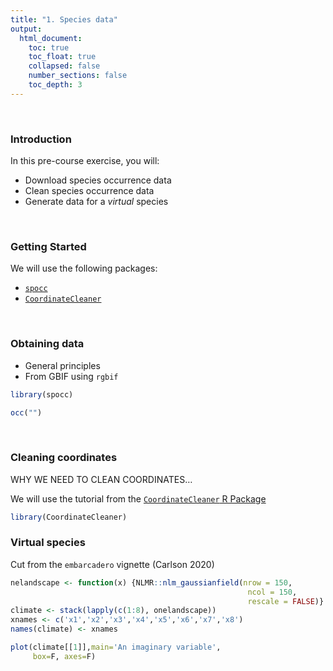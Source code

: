 ```yaml
---
title: "1. Species data"
output:
  html_document:
    toc: true
    toc_float: true
    collapsed: false
    number_sections: false
    toc_depth: 3
---
```


$~$

### Introduction

In this pre-course exercise, you will:

- Download species occurrence data
- Clean species occurrence data
- Generate data for a *virtual* species

$~$

### Getting Started

We will use the following packages:

- [`spocc`](https://docs.ropensci.org/spocc/)
<!-- - [rgbif](https://docs.ropensci.org/rgbif/index.html) -->
- [`CoordinateCleaner`](https://ropensci.github.io/CoordinateCleaner/)

$~$

### Obtaining data

- General principles
- From GBIF using `rgbif`

```r
library(spocc)

occ("")

```

$~$

### Cleaning coordinates

WHY WE NEED TO CLEAN COORDINATES...

We will use the tutorial from the [`CoordinateCleaner` R Package](https://ropensci.github.io/CoordinateCleaner/articles/Cleaning_GBIF_data_with_CoordinateCleaner.html)


```r
library(CoordinateCleaner)
```



### Virtual species

Cut from the `embarcadero` vignette (Carlson 2020)

```r
nelandscape <- function(x) {NLMR::nlm_gaussianfield(nrow = 150,
                                                     ncol = 150,
                                                     rescale = FALSE)}
climate <- stack(lapply(c(1:8), onelandscape))
xnames <- c('x1','x2','x3','x4','x5','x6','x7','x8')
names(climate) <- xnames

plot(climate[[1]],main='An imaginary variable', 
     box=F, axes=F)
```


